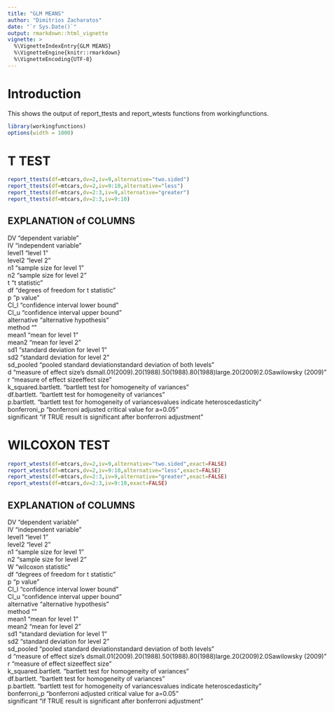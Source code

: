 ```yaml
---
title: "GLM MEANS"
author: "Dimitrios Zacharatos"
date: "`r Sys.Date()`"
output: rmarkdown::html_vignette
vignette: >
  %\VignetteIndexEntry{GLM MEANS}
  %\VignetteEngine{knitr::rmarkdown}
  %\VignetteEncoding{UTF-8}
---
```


<style> 
body { max-width: 95%; margin: 0 auto; padding: 0; } 
.container { width: 100%; max-width: none; } 
/* Example for wider tables */ 
table { width: 80%; table-layout: fixed; } 
th, td { padding: 8px; text-align: left; } 
</style>

# Introduction
This shows the output of report_ttests and report_wtests functions from workingfunctions.

```r
library(workingfunctions)
options(width = 1000)
```

# T TEST
```r
report_ttests(df=mtcars,dv=2,iv=9,alternative="two.sided")
report_ttests(df=mtcars,dv=2,iv=9:10,alternative="less")
report_ttests(df=mtcars,dv=2:3,iv=9,alternative="greater")
report_ttests(df=mtcars,dv=2:3,iv=9:10)
```

## EXPLANATION of COLUMNS

DV                  "dependent variable"  
IV                  "independent variable"  
level1              "level 1"  
level2              "level 2"  
n1                  "sample size for level 1"  
n2                  "sample size for level 2"  
t                   "t statistic"  
df                  "degrees of freedom for t statistic"  
p                   "p value"  
CI_l                "confidence interval lower bound"  
CI_u                "confidence interval upper bound"  
alternative         "alternative hypothesis"  
method              ""  
mean1               "mean for level 1"  
mean2               "mean for level 2"  
sd1                 "standard deviation for level 1"  
sd2                 "standard deviation for level 2"  
sd_pooled           "pooled standard deviation\n\ncombined standard deviation of both levels"  
d                   "measure of effect size\n\ncohen's d\n\nVery small\t0.01\t\tSawilowsky (2009)\nSmall\t\t0.20\t\tCohen (1988)\nMedium\t\t0.50\t\tCohen (1988)\nLarge\t\t0.80\t\tCohen (1988)\nVery large\t\t1.20\t\tSawilowsky (2009)\nHuge\t\t12.0\t\t1Sawilowsky (2009)"  
r                   "measure of effect size\n\ncorrelation effect size"  
k_squared.bartlett. "bartlett test for homogeneity of variances\n\n"  
df.bartlett.        "bartlett test for homogeneity of variances\n\n"  
p.bartlett.         "bartlett test for homogeneity of variances\n\nsignificant values indicate heteroscedasticity"  
bonferroni_p        "bonferroni adjusted critical value for a=0.05"  
significant         "if TRUE result is significant after bonferroni adjustment"  

# WILCOXON TEST
```r
report_wtests(df=mtcars,dv=2,iv=9,alternative="two.sided",exact=FALSE)
report_wtests(df=mtcars,dv=2,iv=9:10,alternative="less",exact=FALSE)
report_wtests(df=mtcars,dv=2:3,iv=9,alternative="greater",exact=FALSE)
report_wtests(df=mtcars,dv=2:3,iv=9:10,exact=FALSE)
```


## EXPLANATION of COLUMNS

DV                  "dependent variable"  
IV                  "independent variable"  
level1              "level 1"  
level2              "level 2"  
n1                  "sample size for level 1"  
n2                  "sample size for level 2"  
W                   "wilcoxon statistic"  
df                  "degrees of freedom for t statistic"  
p                   "p value"  
CI_l                "confidence interval lower bound"  
CI_u                "confidence interval upper bound"  
alternative         "alternative hypothesis"  
method              ""  
mean1               "mean for level 1"  
mean2               "mean for level 2"  
sd1                 "standard deviation for level 1"  
sd2                 "standard deviation for level 2"  
sd_pooled           "pooled standard deviation\n\ncombined standard deviation of both levels"  
d                   "measure of effect size\n\ncohen's d\n\nVery small\t0.01\t\tSawilowsky (2009)\nSmall\t\t0.20\t\tCohen (1988)\nMedium\t\t0.50\t\tCohen (1988)\nLarge\t\t0.80\t\tCohen (1988)\nVery large\t\t1.20\t\tSawilowsky (2009)\nHuge\t\t12.0\t\t1Sawilowsky (2009)"  
r                   "measure of effect size\n\ncorrelation effect size"  
k_squared.bartlett. "bartlett test for homogeneity of variances\n\n"  
df.bartlett.        "bartlett test for homogeneity of variances\n\n"  
p.bartlett.         "bartlett test for homogeneity of variances\n\nsignificant values indicate heteroscedasticity"  
bonferroni_p        "bonferroni adjusted critical value for a=0.05"  
significant         "if TRUE result is significant after bonferroni adjustment"  

